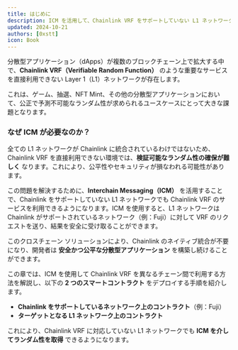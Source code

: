 ```yaml
---
title: はじめに  
description: ICM を活用して、Chainlink VRF をサポートしていない L1 ネットワークでランダム性を取得する方法を学びます。  
updated: 2024-10-21  
authors: [0xstt]  
icon: Book  
---
```


分散型アプリケーション（dApps）が複数のブロックチェーン上で拡大する中で、**Chainlink VRF（Verifiable Random Function）** のような重要なサービスを直接利用できない Layer 1（L1）ネットワークが存在します。  

これは、ゲーム、抽選、NFT Mint、その他の分散型アプリケーションにおいて、公正で予測不可能なランダム性が求められるユースケースにとって大きな課題となります。  

### **なぜ ICM が必要なのか？**  

全ての L1 ネットワークが Chainlink に統合されているわけではないため、Chainlink VRF を直接利用できない環境では、**検証可能なランダム性の確保が難しく** なります。これにより、公平性やセキュリティが損なわれる可能性があります。  

この問題を解決するために、**Interchain Messaging（ICM）** を活用することで、Chainlink をサポートしていない L1 ネットワークでも Chainlink VRF のサービスを利用できるようになります。ICM を使用すると、L1 ネットワークは Chainlink がサポートされているネットワーク（例：Fuji）に対して VRF のリクエストを送り、結果を安全に受け取ることができます。  

このクロスチェーン ソリューションにより、Chainlink のネイティブ統合が不要になり、開発者は **安全かつ公平な分散型アプリケーション** を構築し続けることができます。  

この章では、ICM を使用して Chainlink VRF を異なるチェーン間で利用する方法を解説し、以下の **2 つのスマートコントラクト** をデプロイする手順を紹介します。  

- **Chainlink をサポートしているネットワーク上のコントラクト**（例：Fuji）  
- **ターゲットとなる L1 ネットワーク上のコントラクト**  

これにより、Chainlink VRF に対応していない L1 ネットワークでも **ICM を介してランダム性を取得** できるようになります。